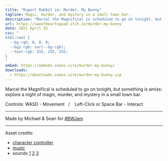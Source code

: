 ```yaml
---
title: "Rupert Rabbit in: Murder, My Bunny"
tagline: Magic, murder, and mystery in a small town bar.
description: "Marcel the Magnifical is scheduled to go on tonight, but something is amiss: explore a night of magic, murder, and mystery in a small town bar."
url: https://sweetheartsquad.itch.io/murder-my-bunny
date: 2021 April 25
css: "
html:root {
  --bg-rgb: 0, 0, 0;
  --bg2-rgb: var(--bg-rgb);
  --text-rgb: 255, 255, 255;
}
"
embed: https://embeds.seans.site/murder-my-bunny/
downloads:
  - https://downloads.seans.site/murder-my-bunny.zip
---
```



Marcel the Magnifical is scheduled to go on tonight, but something is amiss: explore a night of magic, murder, and mystery in a small town bar.

Controls: WASD - Movement&nbsp;&nbsp; / &nbsp; &nbsp;Left-Click or Space Bar - Interact

---

Made by Michael & Sean for [#BWJam](https://itch.io/jam/bw-jam)

---

Asset credits:

- [character controller](https://github.com/boaheck/TheFirstPerson)
- [music](https://freemusicarchive.org/music/crowander)
- sounds [1](https://freesound.org/people/Josherman4/) [2](https://freesound.org/people/jorickhoofd/) [3](https://freesound.org/people/dersinnsspace/)
